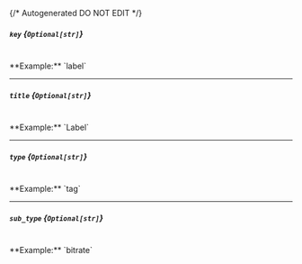 {/* Autogenerated DO NOT EDIT  */}
##### `key` *{`Optional[str]`}*
<br/>
**Example:** `label`

---
##### `title` *{`Optional[str]`}*
<br/>
**Example:** `Label`

---
##### `type` *{`Optional[str]`}*
<br/>
**Example:** `tag`

---
##### `sub_type` *{`Optional[str]`}*
<br/>
**Example:** `bitrate`


